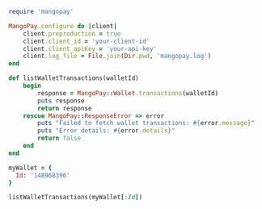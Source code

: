   
```ruby Ruby  
require 'mangopay'

MangoPay.configure do |client|
    client.preproduction = true
    client.client_id = 'your-client-id'
    client.client_apiKey = 'your-api-key'
    client.log_file = File.join(Dir.pwd, 'mangopay.log')
end

def listWalletTransactions(walletId)
    begin
        response = MangoPay::Wallet.transactions(walletId)
        puts response
        return response
    rescue MangoPay::ResponseError => error
        puts "Failed to fetch wallet transactions: #{error.message}"
        puts "Error details: #{error.details}"
        return false
    end
end

myWallet = {
  Id: '148968396'
}

listWalletTransactions(myWallet[:Id])  
```